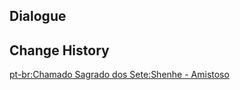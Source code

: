 {{Genius Invokation TCG Stage
|title        = Shenhe: Friendly
|type         = Friendly Fracas
|group        = Invitation Board
|character    = Shenhe
|requirement  = 1
|introduction = "I'm not yet familiar with this mortal art, but I will do my best to master it."<br>Hint: Shenhe's deck is built around dealing Cryo DMG in combination with various Location Cards effects. She possesses a strong pool of resources she can wield in various arrangements.
|objective_1  = Achieve victory
|reward_1     = Shenhe*1
|objective_2  = Achieve victory within 6 Rounds
|reward_2     = Mystical Abandon*1
|objective_3  = Win with less than 2 characters defeated
|reward_3     = Mystical Abandon*1
|lineup       = Shenhe;Ganyu;Sangonomiya Kokomi
|action       = Mystical Abandon;Mystical Abandon;Ornate Kabuto;Ornate Kabuto;Amos' Bow;Amos' Bow;Elemental Resonance: Woven Ice;Elemental Resonance: Woven Ice;Elemental Resonance: Shattering Ice;Elemental Resonance: Shattering Ice;Sangonomiya Shrine;Sangonomiya Shrine;Tubby;Tubby;Liyue Harbor Wharf;Liyue Harbor Wharf;Dawn Winery;Dawn Winery;Wangshu Inn;Wangshu Inn;Grand Narukami Shrine;Grand Narukami Shrine;Jade Chamber;Jade Chamber;Rana;Rana;Toss-Up;Toss-Up;Strategize;Strategize
}}

==Dialogue==
{{Transclude|Genius Invokation TCG/Stage/Shenhe|Friendly Fracas}}

==Change History==
{{Change History|3.7}}

[[pt-br:Chamado Sagrado dos Sete:Shenhe - Amistoso]]